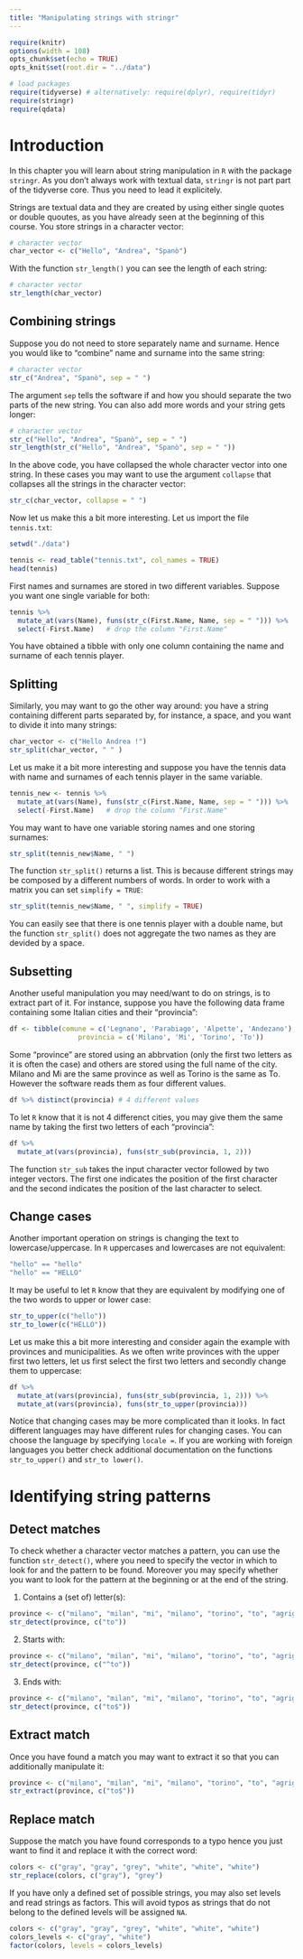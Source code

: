 ```yaml
---
title: "Manipulating strings with stringr"
---
```


```r
require(knitr)
options(width = 108)
opts_chunk$set(echo = TRUE)
opts_knit$set(root.dir = "../data")
```


```r
# load packages
require(tidyverse) # alternatively: require(dplyr), require(tidyr)
require(stringr)
require(qdata)
```

# Introduction

In this chapter you will learn about string manipulation in `R` with the package `stringr`. As you don't always work with textual data, `stringr` is not part part of the tidyverse core. Thus you need to lead it explicitely.

Strings are textual data and they are created by using either single quotes or double quoutes, as you have already seen at the beginning of this course. You store strings in a character vector:

```r
# character vector
char_vector <- c("Hello", "Andrea", "Spanò")
```

With the function `str_length()` you can see the length of each string:

```r
# character vector
str_length(char_vector)
```


## Combining strings

Suppose you do not need to store separately name and surname. Hence you would like to "combine" name and surname into the same string:

```r
# character vector
str_c("Andrea", "Spanò", sep = " ")
```

The argument `sep` tells the software if and how you should separate the two parts of the new string. You can also add more words and your string gets longer:

```r
# character vector
str_c("Hello", "Andrea", "Spanò", sep = " ")
str_length(str_c("Hello", "Andrea", "Spanò", sep = " "))
```

In the above code, you have collapsed the whole character vector into one string. In these cases you may want to use the argument `collapse` that collapses all the strings in the character vector:

```r
str_c(char_vector, collapse = " ")
```


Now let us make this a bit more interesting. Let us import the file `tennis.txt`:


```r
setwd("./data")
```

```r
tennis <- read_table("tennis.txt", col_names = TRUE)
head(tennis)
```

First names and surnames are stored in two different variables. Suppose you want one single variable for both:

```r
tennis %>% 
  mutate_at(vars(Name), funs(str_c(First.Name, Name, sep = " "))) %>%
  select(-First.Name)   # drop the column "First.Name"
```

You have obtained a tibble with only one column containing the name and surname of each tennis player.

## Splitting

Similarly, you may want to go the other way around: you have a string containing different parts separated by, for instance, a space, and you want to divide it into many strings:

```r
char_vector <- c("Hello Andrea !")
str_split(char_vector, " " )
```

Let us make it a bit more interesting and suppose you have the tennis data with name and surnames of each tennis player in the same variable. 

```r
tennis_new <- tennis %>% 
  mutate_at(vars(Name), funs(str_c(First.Name, Name, sep = " "))) %>%
  select(-First.Name)   # drop the column "First.Name"
```


You may want to have one variable storing names and one storing surnames:

```r
str_split(tennis_new$Name, " ")
```

The function `str_split()` returns a list. This is because different strings may be composed by a different numbers of words. In order to work with a matrix you can set `simplify = TRUE`:

```r
str_split(tennis_new$Name, " ", simplify = TRUE)
```

You can easily see that there is one tennis player with a double name, but the function `str_split()` does not aggregate the two names as they are devided by a space. 


## Subsetting

Another useful manipulation you may need/want to do on strings, is to extract part of it. For instance, suppose you have the following data frame containing some Italian cities and their "provincia":

```r
df <- tibble(comune = c('Legnano', 'Parabiago', 'Alpette', 'Andezano'),
                 provincia = c('Milano', 'Mi', 'Torino', 'To'))
```

Some "province" are stored using an abbrvation (only the first two letters as it is often the case) and others are stored using the full name of the city. Milano and Mi are the same province as well as Torino is the same as To. However the software reads them as four different values. 

```r
df %>% distinct(provincia) # 4 different values
```


To let `R` know that it is not 4 differenct cities, you may give them the same name by taking the first two letters of each "provincia":

```r
df %>% 
  mutate_at(vars(provincia), funs(str_sub(provincia, 1, 2)))
```


The function `str_sub` takes the input character vector followed by two integer vectors. The first one indicates the position of the first character and the second indicates the position of the last character to select.


## Change cases

Another important operation on strings is changing the text to lowercase/uppercase. In `R` uppercases and lowercases are not equivalent:

```r
"hello" == "hello"
"hello" == "HELLO"
```

It may be useful to let `R` know that they are equivalent by modifying one of the two words to upper or lower case:

```r
str_to_upper(c("hello"))
str_to_lower(c("HELLO"))
```

Let us make this a bit more interesting and consider again the example with provinces and municipalities. As we often write provinces with the upper first two letters, let us first select the first two letters and secondly change them to uppercase:

```r
df %>% 
  mutate_at(vars(provincia), funs(str_sub(provincia, 1, 2))) %>%
  mutate_at(vars(provincia), funs(str_to_upper(provincia)))
```

Notice that changing cases may be more complicated than it looks. In fact different languages may have different rules for changing cases. You can choose the language by specifying `locale = `. If you are working with foreign languages you better check additional documentation on the functions `str_to_upper()` and `str_to lower()`.


# Identifying string patterns


## Detect matches

To check whether a character vector matches a pattern, you can use the function `str_detect()`, where you need to specify the vector in which to look for and the pattern to be found. Moreover you may specify whether you want to look for the pattern at the beginning or at the end of the string. 


1. Contains a (set of) letter(s):

```r
province <- c("milano", "milan", "mi", "milano", "torino", "to", "agrigento")
str_detect(province, c("to"))
```



2. Starts with: 

```r
province <- c("milano", "milan", "mi", "milano", "torino", "to", "agrigento")
str_detect(province, c("^to"))
```



3. Ends with: 

```r
province <- c("milano", "milan", "mi", "milano", "torino", "to", "agrigento")
str_detect(province, c("to$"))
```


## Extract match

Once you have found a match you may want to extract it so that you can additionally manipulate it:

```r
province <- c("milano", "milan", "mi", "milano", "torino", "to", "agrigento")
str_extract(province, c("to$"))
```


## Replace match

Suppose the match you have found corresponds to a typo hence you just want to find it and replace it with the correct word:

```r
colors <- c("gray", "gray", "grey", "white", "white", "white")
str_replace(colors, c("gray"), "grey")
```

If you have only a defined set of possible strings, you may also set levels and read strings as factors. This will avoid typos as strings that do not belong to the defined levels will be assigned `NA`.

```r
colors <- c("gray", "gray", "grey", "white", "white", "white")
colors_levels <- c("gray", "white")
factor(colors, levels = colors_levels)
```

